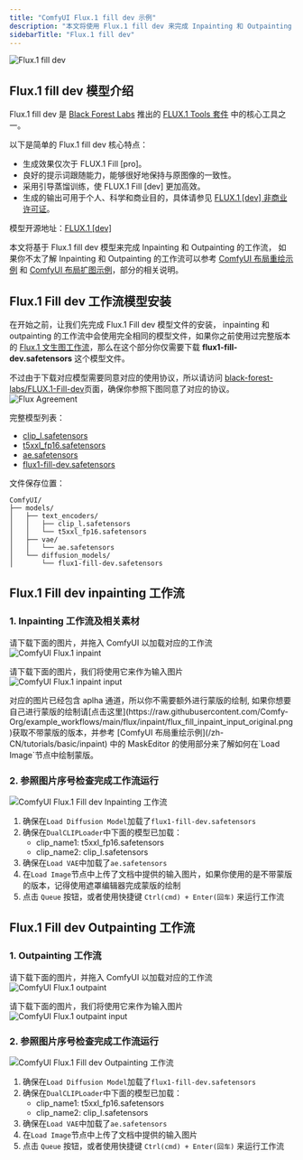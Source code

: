 ```yaml
---
title: "ComfyUI Flux.1 fill dev 示例"
description: "本文将使用 Flux.1 fill dev 来完成 Inpainting 和 Outpainting 的工作流示例。"
sidebarTitle: "Flux.1 fill dev"
---
```


![Flux.1 fill dev](/images/tutorial/flux/flux-fill-dev-demo.jpeg)

## Flux.1 fill dev 模型介绍

Flux.1 fill dev 是 [Black Forest Labs](https://blackforestlabs.ai/) 推出的 ​[FLUX.1 Tools 套件](https://blackforestlabs.ai/flux-1-tools/) 中的核心工具之一。

以下是简单的 Flux.1 fill dev 核心特点：
- 生成效果仅次于 FLUX.1 Fill [pro]。
- 良好的提示词跟随能力，能够很好地保持与原图像的一致性。
- 采用引导蒸馏训练，使 FLUX.1 Fill [dev] 更加高效。
- 生成的输出可用于个人、科学和商业目的，具体请参见 [FLUX.1 [dev] 非商业许可证](https://huggingface.co/black-forest-labs/FLUX.1-dev/blob/main/LICENSE.md)。

模型开源地址：[FLUX.1 [dev]](https://huggingface.co/black-forest-labs/FLUX.1-dev)

本文将基于 Flux.1 fill dev 模型来完成 Inpainting 和 Outpainting 的工作流，
如果你不太了解 Inpainting 和 Outpainting 的工作流可以参考 [ComfyUI 布局重绘示例](/zh-CN/tutorials/basic/inpaint) 和 [ComfyUI 布局扩图示例](/zh-CN/tutorials/basic/outpaint)，部分的相关说明。


## Flux.1 Fill dev 工作流模型安装

在开始之前，让我们先完成 Flux.1 Fill dev 模型文件的安装， inpainting 和 outpainting 的工作流中会使用完全相同的模型文件，如果你之前使用过完整版本的 [Flux.1 文生图工作流](/zh-CN/tutorials/flux/flux-1-text-to-image)，那么在这个部分你仅需要下载 **flux1-fill-dev.safetensors** 这个模型文件。

不过由于下载对应模型需要同意对应的使用协议，所以请访问 [black-forest-labs/FLUX.1-Fill-dev](https://huggingface.co/black-forest-labs/FLUX.1-Fill-dev)页面，确保你参照下图同意了对应的协议。
![Flux Agreement](/images/tutorial/flux/flux1_fill_dev_agreement.jpg)

完整模型列表：
- [clip_l.safetensors](https://huggingface.co/comfyanonymous/flux_text_encoders/resolve/main/clip_l.safetensors?download=true)
- [t5xxl_fp16.safetensors](https://huggingface.co/comfyanonymous/flux_text_encoders/resolve/main/t5xxl_fp16.safetensors?download=true)
- [ae.safetensors](https://huggingface.co/black-forest-labs/FLUX.1-schnell/resolve/main/ae.safetensors?download=true)
- [flux1-fill-dev.safetensors](https://huggingface.co/black-forest-labs/FLUX.1-Fill-dev/resolve/main/flux1-fill-dev.safetensors?download=true)

文件保存位置：
```
ComfyUI/
├── models/
│   ├── text_encoders/
│   │   ├── clip_l.safetensors
│   │   └── t5xxl_fp16.safetensors
│   ├── vae/
│   │   └── ae.safetensors
│   └── diffusion_models/
│       └── flux1-fill-dev.safetensors
```

## Flux.1 Fill dev inpainting 工作流

### 1. Inpainting 工作流及相关素材

请下载下面的图片，并拖入 ComfyUI 以加载对应的工作流
![ComfyUI Flux.1 inpaint](https://raw.githubusercontent.com/Comfy-Org/example_workflows/main/flux/inpaint/flux_fill_inpaint.png)

请下载下面的图片，我们将使用它来作为输入图片
![ComfyUI Flux.1 inpaint input](https://raw.githubusercontent.com/Comfy-Org/example_workflows/main/flux/inpaint/flux_fill_inpaint_input.png)

<Note>
对应的图片已经包含 aplha 通道，所以你不需要额外进行蒙版的绘制, 如果你想要自己进行蒙版的绘制请[点击这里](https://raw.githubusercontent.com/Comfy-Org/example_workflows/main/flux/inpaint/flux_fill_inpaint_input_original.png)获取不带蒙版的版本，并参考 [ComfyUI 布局重绘示例](/zh-CN/tutorials/basic/inpaint) 中的 MaskEditor 的使用部分来了解如何在`Load Image`节点中绘制蒙版。
</Note>

### 2. 参照图片序号检查完成工作流运行

![ComfyUI Flux.1 Fill dev Inpainting 工作流](/images/tutorial/flux/flow_diagram_inpaint.jpg)

1. 确保在`Load Diffusion Model`加载了`flux1-fill-dev.safetensors`
2. 确保在`DualCLIPLoader`中下面的模型已加载：
   - clip_name1: t5xxl_fp16.safetensors
   - clip_name2: clip_l.safetensors
3. 确保在`Load VAE`中加载了`ae.safetensors`
4. 在`Load Image`节点中上传了文档中提供的输入图片，如果你使用的是不带蒙版的版本，记得使用遮罩编辑器完成蒙版的绘制
5. 点击 `Queue` 按钮，或者使用快捷键 `Ctrl(cmd) + Enter(回车)` 来运行工作流

## Flux.1 Fill dev Outpainting 工作流

### 1. Outpainting 工作流

请下载下面的图片，并拖入 ComfyUI 以加载对应的工作流
![ComfyUI Flux.1 outpaint](https://raw.githubusercontent.com/Comfy-Org/example_workflows/main/flux/outpaint/flux_fill_dev_outpaint.png)

请下载下面的图片，我们将使用它来作为输入图片
![ComfyUI Flux.1 outpaint input](https://raw.githubusercontent.com/Comfy-Org/example_workflows/main/flux/outpaint/flux_fill_dev_outpaint_input.png)

### 2. 参照图片序号检查完成工作流运行
![ComfyUI Flux.1 Fill dev Outpainting 工作流](/images/tutorial/flux/flow_diagram_outpaint.jpg)

1. 确保在`Load Diffusion Model`加载了`flux1-fill-dev.safetensors`
2. 确保在`DualCLIPLoader`中下面的模型已加载：
   - clip_name1: t5xxl_fp16.safetensors
   - clip_name2: clip_l.safetensors
3. 确保在`Load VAE`中加载了`ae.safetensors`
4. 在`Load Image`节点中上传了文档中提供的输入图片
5. 点击 `Queue` 按钮，或者使用快捷键 `Ctrl(cmd) + Enter(回车)` 来运行工作流

